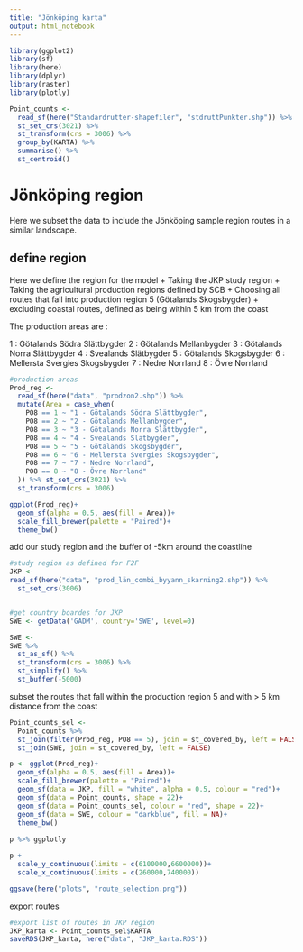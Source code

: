 ```yaml
---
title: "Jönköping karta"
output: html_notebook
---
```


```r
library(ggplot2)
library(sf)
library(here)
library(dplyr)
library(raster)
library(plotly)
```

```r
Point_counts <- 
  read_sf(here("Standardrutter-shapefiler", "stdruttPunkter.shp")) %>% 
  st_set_crs(3021) %>% 
  st_transform(crs = 3006) %>% 
  group_by(KARTA) %>% 
  summarise() %>% 
  st_centroid()
```


# Jönköping region
Here we subset the data to include the Jönköping sample region routes in a similar landscape. 

## define region

Here we define the region for the model 
+ Taking the JKP study region
+ Taking the agricultural production regions defined by SCB
+ Choosing all routes that fall into production region 5 (Götalands Skogsbygder)
+ excluding coastal routes, defined as being within 5 km from the coast


The production areas are :

1 : Götalands Södra Slättbygder
2 : Götalands Mellanbygder
3 : Götalands Norra Slättbygder
4 : Svealands Slätbygder
5 : Götalands Skogsbygder
6 : Mellersta Svergies Skogsbygder
7 : Nedre Norrland
8 : Övre Norrland

```r
#production areas
Prod_reg <- 
  read_sf(here("data", "prodzon2.shp")) %>% 
  mutate(Area = case_when(
    PO8 == 1 ~ "1 - Götalands Södra Slättbygder", 
    PO8 == 2 ~ "2 - Götalands Mellanbygder",
    PO8 == 3 ~ "3 - Götalands Norra Slättbygder",
    PO8 == 4 ~ "4 - Svealands Slätbygder",
    PO8 == 5 ~ "5 - Götalands Skogsbygder",
    PO8 == 6 ~ "6 - Mellersta Svergies Skogsbygder",
    PO8 == 7 ~ "7 - Nedre Norrland",
    PO8 == 8 ~ "8 - Övre Norrland"
  )) %>% st_set_crs(3021) %>% 
  st_transform(crs = 3006)

ggplot(Prod_reg)+
  geom_sf(alpha = 0.5, aes(fill = Area))+
  scale_fill_brewer(palette = "Paired")+
  theme_bw()
```

add our study region and the buffer of -5km around the coastline
```r
#study region as defined for F2F
JKP <- 
read_sf(here("data", "prod_län_combi_byyann_skarning2.shp")) %>% 
  st_set_crs(3006)


#get country boardes for JKP
SWE <- getData('GADM', country='SWE', level=0)

SWE <- 
SWE %>% 
  st_as_sf() %>%
  st_transform(crs = 3006) %>% 
  st_simplify() %>% 
  st_buffer(-5000)
```

subset the routes that fall within the production region 5 and with > 5 km distance from the coast
```r
Point_counts_sel <- 
  Point_counts %>% 
  st_join(filter(Prod_reg, PO8 == 5), join = st_covered_by, left = FALSE) %>% 
  st_join(SWE, join = st_covered_by, left = FALSE)

p <- ggplot(Prod_reg)+
  geom_sf(alpha = 0.5, aes(fill = Area))+
  scale_fill_brewer(palette = "Paired")+
  geom_sf(data = JKP, fill = "white", alpha = 0.5, colour = "red")+
  geom_sf(data = Point_counts, shape = 22)+
  geom_sf(data = Point_counts_sel, colour = "red", shape = 22)+
  geom_sf(data = SWE, colour = "darkblue", fill = NA)+
  theme_bw()
  
p %>% ggplotly

p +
  scale_y_continuous(limits = c(6100000,6600000))+
  scale_x_continuous(limits = c(260000,740000))

ggsave(here("plots", "route_selection.png"))
```

export routes

```r
#export list of routes in JKP region
JKP_karta <- Point_counts_sel$KARTA
saveRDS(JKP_karta, here("data", "JKP_karta.RDS"))
```